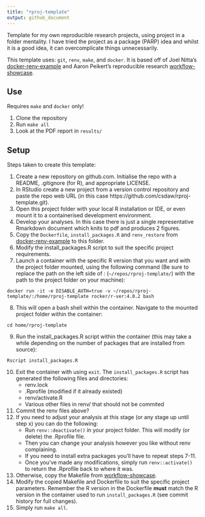 ```yaml
---
title: "rproj-template"
output: github_document
---
```


Template for my own reproducible research projects, using project in a folder
mentality. I  have tried the project as a package (PARP) idea and whilst it is
a good idea, it can overcomplicate things unnecessarily. 

This template uses: `git`, `renv`, `make`, and `docker`. It is based off of 
Joel Nitta's [docker-renv-example](https://github.com/joelnitta/docker-renv-example)
and Aaron Peikert's reproducible research 
[workflow-showcase](https://github.com/aaronpeikert/workflow-showcase/tree/41e7bc740a9956dea743160aac24e88165b3ec33).

## Use

Requires `make` and `docker` only!

1. Clone the repository
2. Run `make all`
3. Look at the PDF report in `results/`

## Setup

Steps taken to create this template:

1. Create a new repository on github.com. Initialise the repo with a README,
.gitignore (for R), and appropriate LICENSE.
2. In RStudio create a new project from a version control repository and paste
the repo web URL (in this case https://github.com/csdaw/rproj-template.git).
3. Open this project folder with your local R installation or IDE, or even 
mount it to a containerised development environment.
4. Develop your analyses. In this case there is just a single representative 
Rmarkdown document which knits to pdf and produces 2 figures.
5. Copy the `Dockerfile`, `install_packages.R` and `renv_restore` from 
[docker-renv-example](https://github.com/joelnitta/docker-renv-example) to this
folder.
6. Modify the install_packages.R script to suit the specific project requirements.
7. Launch a container with the specific R version that you want and with 
   the project folder mounted, using the 
   following command (Be sure to replace the path on the left side of : 
   (`~/repos/rproj-template/`) with the path to the project folder on your 
   machine):
   
```docker run -it -e DISABLE_AUTH=true -v ~/repos/rproj-template/:/home/rproj-template rocker/r-ver:4.0.2 bash```

8. This will open a bash shell within the container. Navigate to the mounted 
   project folder within the container:
   
```cd home/rproj-template```

9. Run the install_packages.R script within the container (this may take a 
   while depending on the number of packages that are installed from source):

```Rscript install_packages.R```

10. Exit the container with using `exit`. The `install_packages.R` script has
    generated the following files and directories:
    - renv.lock
    - .Rprofile (modified if it already existed)
    - renv/activate.R
    - Various other files in renv/ that should not be commited
11. Commit the renv files above?
12. If you need to adjust your analysis at this stage (or any stage up until 
    step x) you can do the following: 
    - Run `renv::deactivate()` in your project folder. This will modify 
    (or delete) the .Rprofile file. 
    - Then you can change your analysis however you like without renv 
    complaining.
    - If you need to install extra packages you'll have to repeat steps 7-11.
    - Once you've made any modifications, simply run `renv::activate()` to 
    return the .Rprofile back to where it was.
13. Otherwise, copy the Makefile from 
    [workflow-showcase](https://github.com/aaronpeikert/workflow-showcase/tree/41e7bc740a9956dea743160aac24e88165b3ec33).
14. Modify the copied Makefile and Dockerfile to suit the specific project parameters.
    Remember the R version in the Dockerfile **must** match the R version in the
    container used to run `install_packages.R` (see commit history for full
    changes).
15. Simply run `make all`.
